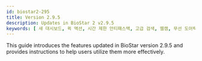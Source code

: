 ```yaml
---
id: biostar2-295
title: Version 2.9.5
description: Updates in BioStar 2 v2.9.5
keywords: [ 새 대시보드, 퀵 액션, 시간 제한 안티패스백, 고급 검색, 웹캠, 무선 도어락, 통합 게이트웨이 ]
---
```


This guide introduces the features updated in BioStar version 2.9.5 and provides instructions to help users utilize them more effectively.

<DocCardList/>